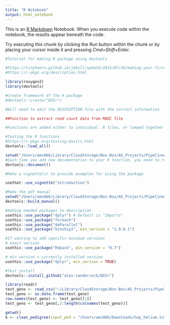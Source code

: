 ```yaml
---
title: "R Notebook"
output: html_notebook
---
```


This is an [R Markdown](http://rmarkdown.rstudio.com) Notebook. When you execute code within the notebook, the results appear beneath the code. 

Try executing this chunk by clicking the *Run* button within the chunk or by placing your cursor inside it and pressing *Cmd+Shift+Enter*. 

```r
#Tutorial for making R package using devtools

#https://tinyheero.github.io/jekyll/update/2015/07/26/making-your-first-R-package.html
#https://r-pkgs.org/description.html
```


```r
library(roxygen2)
library(devtools)
```

```r
#Create framework of the R package
#devtools::create("BIGr")

#Will need to edit the DESCRIPTION file with the correct information
```

```r
##Function to extract read count data from MADC file
```

```r
#Functions are added either to individual .R files, or lumped together in .R files with common theme (such as a diversity .R file with all genomic diversity analyses)
```

```r
#Testing the R functions
#https://r-pkgs.org/testing-basics.html
devtools::load_all()
```


```r
setwd("/Users/ams866/Library/CloudStorage/Box-Box/AS_Projects/Pipelines/R_packge/BIGr")
#Each time you add new documentation to your R function, you need to run devtools::document() again to re-generate the .Rd files.
devtools::document()
```


```r
#Make a vignette(s) to provide examples for using the package

usethat::use_vignette("introduction")
```

```r
#Make the pdf manual
setwd("/Users/ams866/Library/CloudStorage/Box-Box/AS_Projects/Pipelines/R_packge/BIGr")
devtools::build_manual()
```

```r
#Adding needed packages to description
usethis::use_package("dplyr") # Default is "Imports"
usethis::use_package("foreach")
usethis::use_package("doParallel")
usethis::use_package("kinship2", min_version = "1.9.6.1")

#If wanting to add specific minimum versions
# exact version
usethis::use_package("Rdpack", min_version = "0.7")

# min version = currently installed version
usethis::use_package("dplyr", min_version = TRUE)
```


```r
#Test install
devtools::install_github("alex-sandercock/BIGr")
```

```r
library(readr)
test_geno <- read_csv("~/Library/CloudStorage/Box-Box/AS_Projects/Pipelines/test_files/example_500samples_500markers_4ploidy_geno.csv")
test_geno <- as.data.frame(test_geno)
row.names(test_geno) <- test_geno[[1]]
test_geno <- test_geno[,2:length(colnames(test_geno))]

```



```r
getwd()
k <- clean_pedigree(input_ped = "/Users/ams866/Downloads/hop_helium.txt")
```

